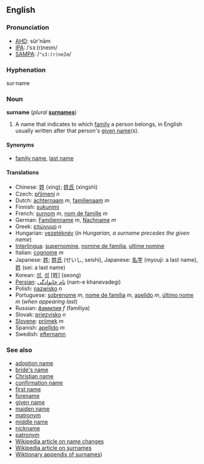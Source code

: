 ==English==
===Pronunciation===
*[[AHD]]: sûr'nām
*[[IPA]]: /ˈsɜː(r)neɪm/
*[[SAMPA]]: /<tt>"s3:(r)neIm</tt>/

===Hyphenation===
sur&middot;name

===Noun===
'''surname''' (''plural'' '''[[surnames]]''')

#A name that indicates to which [[family]] a person belongs, in English usually written after that person's [[given name]](s). 

====Synonyms====
*[[family name]], [[last name]]

====Translations====
*Chinese: [[姓]] (xìng); [[姓氏]] (xìngshì)
*Czech: [[příjmení]] ''n''
*Dutch: [[achternaam]] ''m'', [[familienaam]] ''m''
*Finnish: [[sukunimi]]
*French: [[surnom]] ''m'', [[nom de famille]] ''m''
*German: [[Familienname]] ''m'', [[Nachname]] ''m''
*Greek: [[επώνυμο]] ''n''
*Hungarian: [[vezetéknév]] (''in Hungarian, a surname precedes the given name'')
*[[Interlingua]]: [[supernomine]], [[nomine de familia]], [[ultime nomine]]
*Italian: [[cognome]] ''m''
*Japanese: [[姓]]; [[姓氏]] (せいし, seishi), Japanese: [[名字]] (myouji: a last name), [[姓]] (sei: a last name) 
*Korean: [[성]], [[성]] [姓] (seong)
*[[Persian]]: [[نام خانوادگی]] (nam-e khanevadegi)
*Polish: [[nazwisko]] ''n''
*Portuguese: [[sobrenome]] ''m'', [[nome de família]] ''m'', [[apelido]] ''m'', [[último nome]] ''m'' (''when appearing last'')
*Russian: [[фамилия]] ''f'' (familiya)
*Slovak: [[priezvisko]] ''n''
*[[Slovene]]: [[priimek]] ''m''
*Spanish: [[apellido]] ''m''
*Swedish: [[efternamn]]

===See also===
*[[adoption name]]
*[[bride's name]]
*[[Christian name]]
*[[confirmation name]]
*[[first name]]
*[[forename]]
*[[given name]]
*[[maiden name]]
*[[matronym]]
*[[middle name]]
*[[nickname]]
*[[patronym]]
*[[w:Name_change|Wikipedia article on name changes]]
*[[w:Surname|Wikipedia article on surnames]]
*[[Wiktionary_Appendix:Surnames|Wiktionary appendix of surnames]])
